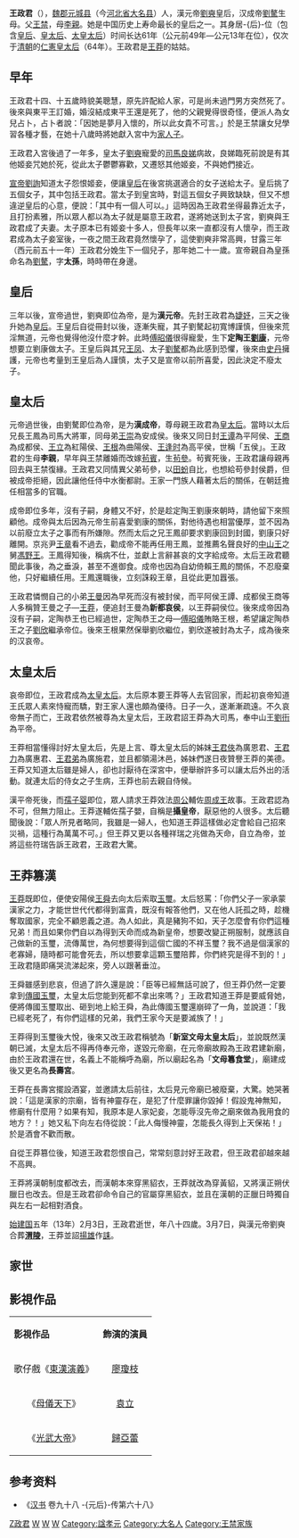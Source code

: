 {{東亞女性歷史人物
|名稱=孝元王皇后
|身份=
|畫像=
|說明=
|姓=[[王姓|王姓]]
|名=政君
|姓名=
|字=
|官職=
|封爵=
|位號=
|封號=太子妾→婕妤→皇后
|御稱號=
|湯沐邑=
|徽號=
|宮號1=
|宮號2=
|神號=
|尊號=皇太后→太皇太后→新室文母太皇太后
|乳名=
|幼名=
|兒名=
|童名=
|小字=
|號=
|法號=
|院號=
|其他名號=
|出生年=[[本始|本始]]三年 （前71年）
|出生地=
|婚年=宣帝[[甘露_(西汉)|甘露]]元年 （前53年）
|逝世年=[[王莽|王莽]][[始建国|始建国]]五年 （13年2月3日）(84歲)
|逝世地=
|諡號=孝元皇后
|墳墓=[[漢渭陵|渭陵]]
|父親=陽平頃侯[[王禁|王禁]]
|嫡母=
|母親=[[李親|李親]]
|夫=高宗孝元皇帝[[汉元帝|劉奭]]
|婚姻名份=
|夫之父=中宗孝宣皇帝[[汉宣帝|劉詢]]
|夫之母=恭哀皇后[[许平君|许平君]]
|夫之嫡母=
|夫之元配=
|夫之正室=
|夫之繼室=
|夫之平妻=
|夫之側室=[[傅昭仪|皇太太后傅氏]]<br>[[冯媛|中山王太后冯氏]]<br>婕妤卫氏<br>良娣司马氏
|嫡兄弟=
|嫡姊妹=
|庶兄弟=
|庶姊妹=
|同胞兄弟=长兄: 阳平敬成侯[[王凤|王凤]]<br>四弟: 安成共侯[[王崇_(安成侯)|王崇]]
|同胞姊妹=
|異母兄弟=次兄: 新都哀侯[[王曼|王曼]]<br>三弟: 平阿安侯[[王谭|王谭]]<br>五弟: 成都景成侯[[王商_(魏郡)|王商]]<br>六弟: 红阳荒侯[[王立_(西汉)|王立]]<br>七弟: 曲阳炀侯[[王根|王根]]<br>八弟: 高平戴侯[[王逢时|王逢时]]
|異母姊妹=长姊: 王君侠<br>三妹: 王君力<br>四妹: 王君弟
|異父兄弟=侍中水衡都尉[[茍參|茍參]]
|異父姊妹=
|繼兄弟=
|繼姊妹=
|子=漢成帝[[汉成帝|劉驁]]
|女=
|養子=
|養女=
|繼子=定陶恭王[[劉康_(定陶王)|劉康]]<br>中山孝王[[刘兴_(中山王)|劉興]]
|繼女=[[平都公主|平都公主]]<br>[[平阳公主_(汉元帝之女)|平阳公主]]
|其他親屬=祖父: 王贺<br>叔父: 长乐卫尉王弘<br>姪子: [[王莽|王莽]] （王曼之子）<br>姪媳婦: [[孝睦皇后|孝睦皇后]]<br>姪孙女兼繼孙媳婦: [[孝平王皇后|孝平皇后]]<br>繼媳婦: [[丁姬|帝太后丁氏]]、[[衛姬|中山太后衛氏]]<br>繼孙子: 孝哀皇帝[[汉哀帝|刘欣]]、孝平皇帝[[汉平帝|劉衎]]<Br>繼孙媳婦: [[孝哀傅皇后|孝哀皇后]]
|注釋=}}
'''王政君'''（{{bd|前71年||13年|2月3日|catIdx=Wang,王}}），[[魏郡|魏郡]][[元城县|元城县]]（今[[河北省|河北省]][[大名县|大名县]]）人，漢元帝[[汉元帝|劉奭]]皇后，汉成帝[[汉成帝|劉驁]]生母。父[[王禁|王禁]]，母[[李親|李親]]。她是中国历史上寿命最长的皇后之一。其身居-{后}-位（包含[[皇后|皇后]]、[[皇太后|皇太后]]、[[太皇太后|太皇太后]]）时间长达61年（公元前49年—公元13年在位），仅次于[[清朝|清朝]]的[[孝惠章皇后|仁憲皇太后]]（64年）。王政君是[[王莽|王莽]]的姑姑。

== 早年 ==
王政君十四、十五歲時貌美聰慧，原先許配給人家，可是尚未過門男方突然死了。後來與東平王訂婚，婚沒結成東平王還是死了，他的父親覺得很奇怪，便派人為女兒占卜，占卜者說：「因她是夢月入懷的，所以此女貴不可言。」於是王禁讓女兒學習各種才藝，在她十八歲時將她獻入宮中为[[家人子|家人子]]。

王政君入宮後過了一年多，皇太子[[汉元帝|劉奭]]寵愛的[[司馬良娣|司馬良娣]]病故，良娣臨死前說是有其他姬妾咒她於死，從此太子鬱鬱寡歡，又遷怒其他姬妾，不與她們接近。

[[汉宣帝|宣帝劉詢]]知道太子怨恨姬妾，便讓[[孝宣王皇后|皇后]]在後宮挑選適合的女子送給太子。皇后挑了五個女子，其中包括王政君。當太子到皇宮時，對這五個女子興致缺缺，但又不想違逆皇后的心意，便說：「其中有一個人可以。」這時因為王政君坐得最靠近太子，且打扮素雅，所以眾人都以為太子就是屬意王政君，遂將她送到太子宮，劉奭與王政君成了夫妻。太子原本已有姬妾十多人，但長年以來一直都沒有人懷孕，而王政君成為太子妾室後，一夜之間王政君竟然懷孕了，這使劉奭非常高興，甘露三年（西元前五十一年）王政君分娩生下一個兒子，那年她二十一歲。宣帝親自為皇孫命名為[[汉成帝|劉驁]]，字'''太孫'''，時時帶在身邊。

== 皇后 ==
三年以後，宣帝過世，劉奭即位為帝，是为'''漢元帝'''。先封王政君為[[婕妤|婕妤]]，三天之後升她為[[皇后|皇后]]。王皇后自從冊封以後，逐漸失寵，其子劉驁起初寬博謹慎，但後來荒淫無道，元帝也覺得他沒什麼才幹。此時[[傅昭儀|傅昭儀]]很得寵愛，生下'''定陶王[[劉康_(定陶王)|劉康]]'''，元帝想要立劉康做太子。王皇后與其兄[[王凤|王凤]]、太子[[汉成帝|劉驁]]都為此感到恐懼，後來由[[史丹|史丹]]擁護，元帝也考量到王皇后為人謹慎，太子又是宣帝以前所喜愛，因此決定不廢太子。

== 皇太后 ==
元帝過世後，由劉驁即位為帝，是为'''漢成帝'''，尊母親王政君為[[皇太后|皇太后]]。當時以太后兄長王鳳為司馬大將軍，同母弟[[王崇|王崇]]為安成侯。後來又同日封[[王谭|王谭]]為平阿侯、[[王商_(魏郡)|王商]]為成都侯、[[王立_(西汉)|王立]]為紅陽侯、[[王根|王根]]為曲陽侯、[[王逢时|王逢时]]為高平侯，世稱「五侯」。王政君的生母'''李親'''，早年與王禁離婚而改嫁[[茍賓|茍賓]]，生[[茍參|茍參]]。茍賓死後，王政君讓母親再回去與王禁復緣。王政君又同情異父弟茍參，以[[田蚡|田蚡]]自比，也想給苟參封侯爵，但被成帝拒絕，因此讓他任侍中水衡都尉。王家一門族人藉著太后的關係，在朝廷擔任相當多的官職。

成帝即位多年，沒有子嗣，身體又不好，於是趁定陶王劉康來朝時，請他留下來照顧他。成帝與太后因為元帝生前喜愛劉康的關係，對他待遇也相當優厚，並不因為以前廢立太子之事而有所嫌隙。然而太后之兄王鳳卻要求劉康回到封國，劉康只好離開。京兆尹[[王章_(漢朝)|王章]]看不過去，勸成帝不能再任用王鳳，並推薦名聲良好的[[刘兴_(中山王)|中山王]]之舅[[馮野王|馮野王]]。王鳳得知後，稱病不仕，並獻上言辭甚哀的文字給成帝。太后王政君聽聞此事後，為之垂淚，甚至不進御食。成帝也因為自幼倚賴王鳳的關係，不忍廢棄他，只好繼續任用。王鳳還職後，立刻誅殺王章，且從此更加囂張。

王政君憐憫自己的小弟[[王曼|王曼]]因為早死而沒有被封侯，而平阿侯王譚、成都侯王商等人多稱贊王曼之子—[[王莽|王莽]]，便追封王曼為'''新都哀侯'''，以王莽嗣侯位。後來成帝因為沒有子嗣，定陶恭王也已經過世，定陶恭王之母—[[傅昭儀|傅昭儀]]賄賂王根，希望讓定陶恭王之子[[汉哀帝|劉欣]]繼承帝位。後來王根果然保舉劉欣繼位，劉欣遂被封為太子，成為後來的汉哀帝。

== 太皇太后 ==
哀帝即位，王政君成為[[太皇太后|太皇太后]]。太后原本要王莽等人去官回家，而起初哀帝知道王氏眾人素來恃寵而驕，對王家人還也頗為優待。日子一久，遂漸漸疏遠。不久哀帝無子而亡，王政君依然被尊為太皇太后，王政君詔王莽為大司馬，奉中山王[[汉平帝|劉衎]]為平帝。

王莽相當懂得討好太皇太后，先是上言、尊太皇太后的姊妹[[王君俠|王君俠]]為廣恩君、[[王君力|王君力]]為廣惠君、[[王君弟|王君弟]]為廣施君，並且都領湯沐邑，姊妹們遂日夜贊譽王莽的美德。王莽又知道太后雖是婦人，卻也討厭待在深宮中，便舉辦許多可以讓太后外出的活動。就連太后的侍女之子生病，王莽也前去親自侍候。

漢平帝死後，而[[孺子婴|孺子婴]]即位，眾人請求王莽效法[[周公|周公]]輔佐[[周成王|周成王]]故事。王政君認為不可，但無力阻止。王莽遂輔佐孺子嬰，自稱是'''攝皇帝'''，厭惡他的人很多。太后聽聞後說：「眾人所見者略同，我雖是一婦人，也知道王莽這樣做必定會給自己招來災禍，這種行為萬萬不可。」但王莽又更以各種祥瑞之兆做為天命，自立為帝，並將這些符瑞告訴王政君，王政君大驚。

== 王莽篡漢 ==

[[王莽|王莽]]既即位，便使安陽侯[[王舜_(西汉)|王舜]]去向太后索取[[璽|玉璽]]。太后怒罵：「你們父子一家承蒙漢家之力，才能世世代代都得到富貴，既沒有報答他們，又在他人託孤之時，趁機奪取國家，完全不顧恩義之道。為人如此，真是豬狗不如，天子怎麼會有你們這種兄弟！而且如果你們自以為得到天命而成為新皇帝，想要改變正朔服制，就應該自己做新的玉璽，流傳萬世，為何想要得到這個亡國的不祥玉璽？我不過是個漢家的老寡婦，隨時都可能會死去，所以想要拿這顆玉璽陪葬，你們終究是得不到的！」王政君隨即痛哭流涕起來，旁人以跟著垂泣。

王舜雖感到悲哀，但過了許久還是說：「臣等已經無話可說了，但王莽仍然一定要拿到[[传国玺|傳國玉璽]]，太皇太后您能到死都不拿出來嗎？」王政君知道王莽是要威脅她，便將傳國玉璽取出、砸到地上給王舜，為此傳國玉璽還崩碎了一角，並說道：「我已經老死了，有你們這樣的兄弟，我們王家今天是要滅族了！」

王莽得到玉璽後大悅，後來又改王政君稱號為「'''新室文母太皇太后'''」，並說既然漢朝已滅，太皇太后不得再侍奉元帝，遂毀元帝廟，在元帝廟故殿為王政君建新廟，由於王政君還在世，名義上不能稱呼為廟，所以廟起名為「'''文母篹食堂'''」，廟建成後又更名為'''長壽宮'''。

王莽在長壽宮擺設酒宴，並邀請太后前往，太后見元帝廟已被廢棄，大驚。她哭著說：「這是漢家的宗廟，皆有神靈存在，是犯了什麼罪讓你毀掉！假設鬼神無知，修廟有什麼用？如果有知，我原本是人家妃妾，怎能辱沒先帝之廟來做為我用食的地方？！」她又私下向左右侍從說：「此人侮慢神靈，怎能長久得到上天保祐！」於是酒會不歡而散。

自從王莽篡位後，知道王政君怨恨自己，常常刻意討好王政君，但王政君卻越來越不高興。

王莽將漢朝制度都改去，而漢朝本來穿黑貂衣，王莽就改為穿黃貂，又將漢正朔伏臘日也改去。但是王政君卻命令自己的官屬穿黑貂衣，並且在漢朝的正臘日時獨自與左右一起相對酒食。

[[始建国|始建国]]五年（13年）2月3日，王政君逝世，年八十四歲。3月7日，與漢元帝劉奭合葬'''[[漢渭陵|渭陵]]'''，王莽並詔[[扬雄|揚雄]]作[[誄文|誄]]。

==家世==
{{Ahnentafel top}}<center>
{{ahnentafel-compact5
|boxstyle_1=background-color: #fff000;
|boxstyle_2=background-color: #ffd400;
|boxstyle_3=background-color: #ffb800;
|boxstyle_4=background-color: #ff9c00;
|boxstyle_5=background-color: #ff8000;
|1='''孝元皇后王政君'''
|2='''父：'''阳平倾侯[[王禁|王禁]]
|3='''母：'''阳平侯夫人李氏
|4='''祖父：'''[[王贺|王贺]]
|5=
|6=
|7=
|8='''曾祖父：'''[[王遂_(汉朝)|王遂]]
|9=
|10=
|11=
|12=
|13=
|14=
|15=
|16='''高祖父：'''[[田安|田安]]之子
|17=
|18=
|19=
|20=
|21=
|22=
|23=
|24=
|25=
|26=
|27=
|28=
|29=
|30=
|31=
}}</center>
{{ahnentafel bottom}}

== 影視作品 ==
{| class="wikitable" style="width:70%;"
|-  style="background:cornflowerblue; color:white; text-align:center;"
|'''影視作品'''||'''飾演的演員'''
|-
| style="text-align:center;"|歌仔戲《[[東漢演義|東漢演義]]》||style="text-align:center;"|[[廖瓊枝|廖瓊枝]]
|-
| style="text-align:center;"|《[[母儀天下|母儀天下]]》||style="text-align:center;"|[[袁立|袁立]]
|-
| style="text-align:center;"|《[[光武大帝|光武大帝]]》||style="text-align:center;"|[[歸亞蕾|歸亞蕾]]
|}

== 参考资料 ==
*《[[汉书|汉书]] 卷九十八 -{元后}-传第六十八》

{{start box}}
{{s-before|[[孝宣王皇后|王皇后]]}}
{{s-title|[[:category:汉朝皇后|漢朝皇后]]|前48年—前33年}}
{{s-after|[[孝成许皇后|许皇后]]}}
{{end box}}

{{汉朝皇后}}

[[Category:王姓|Z政君]]
[[Category:西漢皇后|W]]
[[Category:西漢皇太后|W]]
[[Category:西漢太皇太后|W]]
[[Category:諡孝元|Category:諡孝元]]
[[Category:大名人|Category:大名人]]
[[Category:王禁家族|Category:王禁家族]]